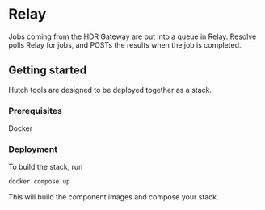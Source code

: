 # Relay
Jobs coming from the HDR Gateway are put into a queue in Relay. [Resolve](/resolve) polls Relay for jobs, and POSTs the results when the job is completed.

## Getting started
Hutch tools are designed to be deployed together as a stack.

### Prerequisites
Docker

### Deployment
To build the stack, run

```bash
docker compose up
```

This will build the component images and compose your stack.

